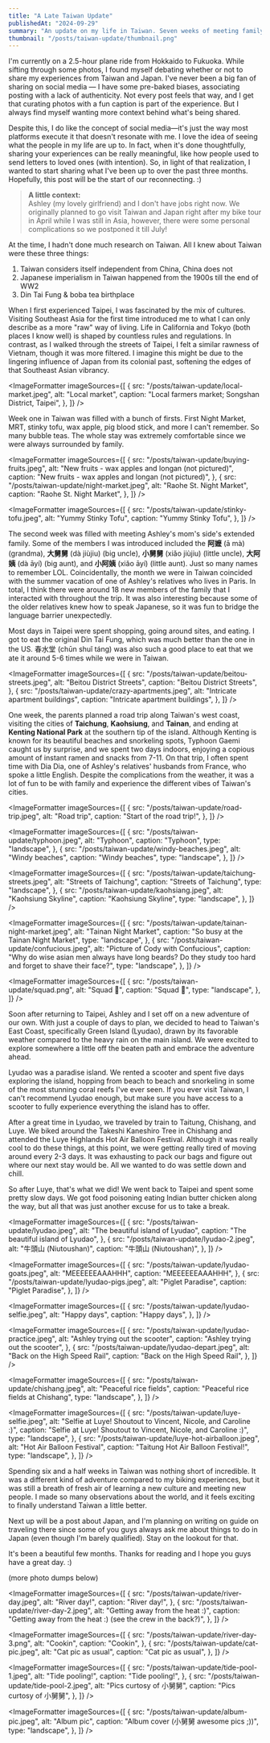 ```yaml
---
title: "A Late Taiwan Update"
publishedAt: "2024-09-29"
summary: "An update on my life in Taiwan. Seven weeks of meeting family and exploring the country."
thumbnail: "/posts/taiwan-update/thumbnail.png"
---
```


<HeroImage
  src="/posts/taiwan-update/thumbnail.png"
  alt="Wax Apple Drawing at the Tainan Art Museum"
  caption="Wax Apple Drawing at the Tainan Art Museum"
/>

I'm currently on a 2.5-hour plane ride from Hokkaido to Fukuoka. While sifting through some photos, I found myself debating whether or not to share my experiences from Taiwan and Japan. I've never been a big fan of sharing on social media — I have some pre-baked biases, associating posting with a lack of authenticity. Not every post feels that way, and I get that curating photos with a fun caption is part of the experience. But I always find myself wanting more context behind what's being shared.

Despite this, I do like the concept of social media—it's just the way most platforms execute it that doesn't resonate with me. I love the idea of seeing what the people in my life are up to. In fact, when it's done thoughtfully, sharing your experiences can be really meaningful, like how people used to send letters to loved ones (with intention). So, in light of that realization, I wanted to start sharing what I've been up to over the past three months. Hopefully, this post will be the start of our reconnecting. :)

<BlockQuote>
  <strong>A little context:</strong>
  <br /> Ashley (my lovely girlfriend) and I don't have jobs right now. We originally
  planned to go visit Taiwan and Japan right after my bike tour in April while I
  was still in Asia, however, there were some personal complications so we postponed
  it till July!
</BlockQuote>

At the time, I hadn't done much research on Taiwan. All I knew about Taiwan were these three things:

1. Taiwan considers itself independent from China, China does not
2. Japanese imperialism in Taiwan happened from the 1900s till the end of WW2
3. Din Tai Fung & boba tea birthplace

When I first experienced Taipei, I was fascinated by the mix of cultures. Visiting Southeast Asia for the first time introduced me to what I can only describe as a more "raw" way of living. Life in California and Tokyo (both places I know well) is shaped by countless rules and regulations. In contrast, as I walked through the streets of Taipei, I felt a similar rawness of Vietnam, though it was more filtered. I imagine this might be due to the lingering influence of Japan from its colonial past, softening the edges of that Southeast Asian vibrancy.

<ImageFormatter
  imageSources={[
    {
      src: "/posts/taiwan-update/local-market.jpeg",
      alt: "Local market",
      caption: "Local farmers market; Songshan District, Taipei",
    },
  ]}
/>

Week one in Taiwan was filled with a bunch of firsts. First Night Market, MRT, stinky tofu, wax apple, pig blood stick, and more I can't remember. So many bubble teas. The whole stay was extremely comfortable since we were always surrounded by family.

<ImageFormatter
  imageSources={[
    {
      src: "/posts/taiwan-update/buying-fruits.jpeg",
      alt: "New fruits - wax apples and longan (not pictured)",
      caption: "New fruits - wax apples and longan (not pictured)",
    },
    {
      src: "/posts/taiwan-update/night-market.jpeg",
      alt: "Raohe St. Night Market",
      caption: "Raohe St. Night Market",
    },
  ]}
/>

<ImageFormatter
  imageSources={[
    {
      src: "/posts/taiwan-update/stinky-tofu.jpeg",
      alt: "Yummy Stinky Tofu",
      caption: "Yummy Stinky Tofu",
    },
  ]}
/>

The second week was filled with meeting Ashley's mom's side's extended family. Some of the members I was introduced included the **阿嬷** (ā mà) (grandma), **大舅舅** (dà jiùjiu) (big uncle), **小舅舅** (xiǎo jiùjiu) (little uncle), **大阿姨** (dà āyí) (big aunt), and **小阿姨** (xiǎo āyí) (little aunt). Just so many names to remember LOL. Coincidentally, the month we were in Taiwan coincided with the summer vacation of one of Ashley's relatives who lives in Paris. In total, I think there were around 18 new members of the family that I interacted with throughout the trip. It was also interesting because some of the older relatives knew how to speak Japanese, so it was fun to bridge the language barrier unexpectedly.

Most days in Taipei were spent shopping, going around sites, and eating. I got to eat the original Din Tai Fung, which was much better than the one in the US. 春水堂 (chūn shuǐ táng) was also such a good place to eat that we ate it around 5-6 times while we were in Taiwan.

<ImageFormatter
  imageSources={[
    {
      src: "/posts/taiwan-update/beitou-streets.jpeg",
      alt: "Beitou District Streets",
      caption: "Beitou District Streets",
    },
    {
      src: "/posts/taiwan-update/crazy-apartments.jpeg",
      alt: "Intricate apartment buildings",
      caption: "Intricate apartment buildings",
    },
  ]}
/>

One week, the parents planned a road trip along Taiwan's west coast, visiting the cities of **Taichung**, **Kaohsiung**, and **Tainan**, and ending at **Kenting National Park** at the southern tip of the island. Although Kenting is known for its beautiful beaches and snorkeling spots, Typhoon Gaemi caught us by surprise, and we spent two days indoors, enjoying a copious amount of instant ramen and snacks from 7-11. On that trip, I often spent time with Dia Dia, one of Ashley's relatives' husbands from France, who spoke a little English. Despite the complications from the weather, it was a lot of fun to be with family and experience the different vibes of Taiwan's cities.

<ImageFormatter
  imageSources={[
    {
      src: "/posts/taiwan-update/road-trip.jpeg",
      alt: "Road trip",
      caption: "Start of the road trip!",
    },
  ]}
/>

<ImageFormatter
  imageSources={[
    {
      src: "/posts/taiwan-update/typhoon.jpeg",
      alt: "Typhoon",
      caption: "Typhoon",
      type: "landscape",
    },
    {
      src: "/posts/taiwan-update/windy-beaches.jpeg",
      alt: "Windy beaches",
      caption: "Windy beaches",
      type: "landscape",
    },
  ]}
/>

<ImageFormatter
  imageSources={[
    {
      src: "/posts/taiwan-update/taichung-streets.jpeg",
      alt: "Streets of Taichung",
      caption: "Streets of Taichung",
      type: "landscape",
    },
    {
      src: "/posts/taiwan-update/kaohsiang.jpeg",
      alt: "Kaohsiung Skyline",
      caption: "Kaohsiung Skyline",
      type: "landscape",
    },
  ]}
/>

<ImageFormatter
  imageSources={[
    {
      src: "/posts/taiwan-update/tainan-night-market.jpeg",
      alt: "Tainan Night Market",
      caption: "So busy at the Tainan Night Market",
      type: "landscape",
    },
    {
      src: "/posts/taiwan-update/confucious.jpeg",
      alt: "Picture of Cody with Confucious",
      caption:
        "Why do wise asian men always have long beards? Do they study too hard and forget to shave their face?",
      type: "landscape",
    },
  ]}
/>

<ImageFormatter
  imageSources={[
    {
      src: "/posts/taiwan-update/squad.png",
      alt: "Squad 👥",
      caption: "Squad 👥",
      type: "landscape",
    },
  ]}
/>

Soon after returning to Taipei, Ashley and I set off on a new adventure of our own. With just a couple of days to plan, we decided to head to Taiwan's East Coast, specifically Green Island (Lyudao), drawn by its favorable weather compared to the heavy rain on the main island. We were excited to explore somewhere a little off the beaten path and embrace the adventure ahead.

Lyudao was a paradise island. We rented a scooter and spent five days exploring the island, hopping from beach to beach and snorkeling in some of the most stunning coral reefs I've ever seen. If you ever visit Taiwan, I can't recommend Lyudao enough, but make sure you have access to a scooter to fully experience everything the island has to offer.

After a great time in Lyudao, we traveled by train to Taitung, Chishang, and Luye. We biked around the Takeshi Kaneshiro Tree in Chishang and attended the Luye Highlands Hot Air Balloon Festival. Although it was really cool to do these things, at this point, we were getting really tired of moving around every 2-3 days. It was exhausting to pack our bags and figure out where our next stay would be. All we wanted to do was settle down and chill.

So after Luye, that's what we did! We went back to Taipei and spent some pretty slow days. We got food poisoning eating Indian butter chicken along the way, but all that was just another excuse for us to take a break.

<ImageFormatter
  imageSources={[
    {
      src: "/posts/taiwan-update/lyudao.jpeg",
      alt: "The beautiful island of Lyudao",
      caption: "The beautiful island of Lyudao",
    },
    {
      src: "/posts/taiwan-update/lyudao-2.jpeg",
      alt: "牛頭山 (Niutoushan)",
      caption: "牛頭山 (Niutoushan)",
    },
  ]}
/>

<ImageFormatter
  imageSources={[
    {
      src: "/posts/taiwan-update/lyudao-goats.jpeg",
      alt: "MEEEEEEAAAHHH",
      caption: "MEEEEEEAAAHHH",
    },
    {
      src: "/posts/taiwan-update/lyudao-pigs.jpeg",
      alt: "Piglet Paradise",
      caption: "Piglet Paradise",
    },
  ]}
/>

<ImageFormatter
  imageSources={[
    {
      src: "/posts/taiwan-update/lyudao-selfie.jpeg",
      alt: "Happy days",
      caption: "Happy days",
    },
  ]}
/>

<ImageFormatter
  imageSources={[
    {
      src: "/posts/taiwan-update/lyudao-practice.jpeg",
      alt: "Ashley trying out the scooter",
      caption: "Ashley trying out the scooter",
    },
    {
      src: "/posts/taiwan-update/lyudao-depart.jpeg",
      alt: "Back on the High Speed Rail",
      caption: "Back on the High Speed Rail",
    },
  ]}
/>

<ImageFormatter
  imageSources={[
    {
      src: "/posts/taiwan-update/chishang.jpeg",
      alt: "Peaceful rice fields",
      caption: "Peaceful rice fields at Chishang",
      type: "landscape",
    },
  ]}
/>

<ImageFormatter
  imageSources={[
    {
      src: "/posts/taiwan-update/luye-selfie.jpeg",
      alt: "Selfie at Luye! Shoutout to Vincent, Nicole, and Caroline :)",
      caption: "Selfie at Luye! Shoutout to Vincent, Nicole, and Caroline :)",
      type: "landscape",
    },
    {
      src: "/posts/taiwan-update/luye-hot-airballoon.jpeg",
      alt: "Hot Air Balloon Festival",
      caption: "Taitung Hot Air Balloon Festival!",
      type: "landscape",
    },
  ]}
/>

Spending six and a half weeks in Taiwan was nothing short of incredible. It was a different kind of adventure compared to my biking experiences, but it was still a breath of fresh air of learning a new culture and meeting new people. I made so many observations about the world, and it feels exciting to finally understand Taiwan a little better.

Next up will be a post about Japan, and I'm planning on writing on guide on traveling there since some of you guys always ask me about things to do in Japan (even though I'm barely qualified). Stay on the lookout for that.

It's been a beautiful few months. Thanks for reading and I hope you guys have a great day. :)

(more photo dumps below)

<ImageFormatter
  imageSources={[
    {
      src: "/posts/taiwan-update/river-day.jpeg",
      alt: "River day!",
      caption: "River day!",
    },
    {
      src: "/posts/taiwan-update/river-day-2.jpeg",
      alt: "Getting away from the heat :)",
      caption: "Getting away from the heat :) (see the crew in the back?)",
    },
  ]}
/>

<ImageFormatter
  imageSources={[
    {
      src: "/posts/taiwan-update/river-day-3.png",
      alt: "Cookin",
      caption: "Cookin",
    },
    {
      src: "/posts/taiwan-update/cat-pic.jpeg",
      alt: "Cat pic as usual",
      caption: "Cat pic as usual",
    },
  ]}
/>

<ImageFormatter
  imageSources={[
    {
      src: "/posts/taiwan-update/tide-pool-1.jpeg",
      alt: "Tide pooling!",
      caption: "Tide pooling!",
    },
    {
      src: "/posts/taiwan-update/tide-pool-2.jpeg",
      alt: "Pics curtosy of 小舅舅",
      caption: "Pics curtosy of 小舅舅",
    },
  ]}
/>

<ImageFormatter
  imageSources={[
    {
      src: "/posts/taiwan-update/album-pic.jpeg",
      alt: "Album pic",
      caption: "Album cover (小舅舅 awesome pics ;))",
      type: "landscape",
    },
  ]}
/>
